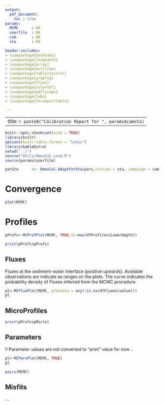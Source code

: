 ```yaml
---
output:
  pdf_document:
    toc : true
params:
  MCMC      : NA
  userfile  : NA
  cam       : NA
  sta       : NA

header-includes:
- \usepackage{booktabs}
- \usepackage{longtable}
- \usepackage{array}
- \usepackage{multirow}
- \usepackage[table]{xcolor}
- \usepackage{wrapfig}
- \usepackage{float}
- \usepackage{colortbl}
- \usepackage{pdflscape}
- \usepackage{tabu}
- \usepackage{threeparttable}

---
```


---
title: `r paste0("Calibration Report for ", params$camsta)`
---

```r
knitr::opts_chunk$set(echo = TRUE)
library(knitr)
options(knitr.table.format = "latex")
library(kableExtra)
setwd('../')
source("Utils/OmexCal_Load.R")
source(params$userfile)

parSta      <<- OmexCal_AdaptForSta(pars,station = sta, campaign = cam)

```
# Convergence

```r

plot(MCMC)
```


# Profiles

```r

pProfs<-MCProfPlot(MCMC, TRUE,YL=max(dfProfiles$LowerDepth))

print(pProfs$pProfs)
```

\pagebreak

## Fluxes

Fluxes at the sediment-water interface (positive upwards). Available observations are indicate as ranges on the plots.
The curve indicates the probability density of Fluxes inferred from the MCMC procedure.

```r

pl<-MCFluxPlot(MCMC, plotdata = any(!is.na(dfFluxes$value)))
pl

```

\pagebreak

## MicroProfiles

```r

print(pProfs$pMicro)

```


\pagebreak

## Parameters

!! Parameter values are not converted to "print" value for now .. 


```r

pl<-MCParsPlot(MCMC, TRUE)
pl

pairs(MCMC)
```

\pagebreak

## Misfits

...
